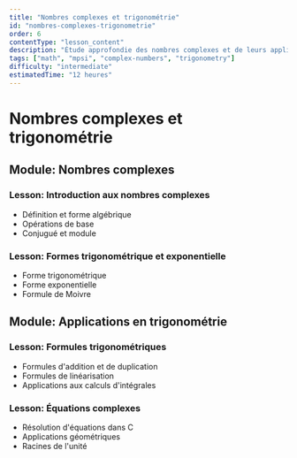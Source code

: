 ```yaml
---
title: "Nombres complexes et trigonométrie"
id: "nombres-complexes-trigonometrie"
order: 6
contentType: "lesson_content"
description: "Étude approfondie des nombres complexes et de leurs applications en trigonométrie."
tags: ["math", "mpsi", "complex-numbers", "trigonometry"]
difficulty: "intermediate"
estimatedTime: "12 heures"
---
```


# Nombres complexes et trigonométrie

## Module: Nombres complexes
### Lesson: Introduction aux nombres complexes
- Définition et forme algébrique
- Opérations de base
- Conjugué et module

### Lesson: Formes trigonométrique et exponentielle
- Forme trigonométrique
- Forme exponentielle
- Formule de Moivre

## Module: Applications en trigonométrie
### Lesson: Formules trigonométriques
- Formules d'addition et de duplication
- Formules de linéarisation
- Applications aux calculs d'intégrales

### Lesson: Équations complexes
- Résolution d'équations dans C
- Applications géométriques
- Racines de l'unité